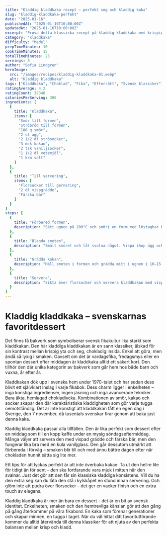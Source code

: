 ```yaml
---
title: "Kladdig kladdkaka recept – perfekt seg och kladdig kaka"
slug: "kladdig-kladdkaka-perfekt"
date: "2025-01-16"
publishedAt: "2025-01-16T10:00:00Z"
updatedAt: "2025-01-16T10:00:00Z"
excerpt: "Prova detta klassiska recept på kladdig kladdkaka med krispig yta och mjuk, seg insida. En svensk favorit som alltid imponerar – enkel, snabb och oemotståndligt god."
category: "Kladdkaka"
difficulty: "Medel"
prepTimeMinutes: 10
cookTimeMinutes: 15
totalTimeMinutes: 25
servings: 8
author: "Sofia Lindgren"
heroImage:
  src: "/images/recipes/kladdig-kladdkaka-01.webp"
  alt: "Kladdig kladdkaka"
tags: ["Kladdkaka", "Choklad", "Fika", "Efterrätt", "Svensk klassiker"]
ratingAverage: 4.2
ratingCount: 32348
caloriesPerServing: 390
ingredients: [
  {
    title: "Kladdkaka",
    items: [
      "Smör till formen",
      "Ströbröd till formen",
      "100 g smör",
      "2 st ägg",
      "2 1/2 dl strösocker",
      "3 msk kakao",
      "2 tsk vaniljsocker",
      "1 1/2 dl vetemjöl",
      "1 krm salt"
    ]
  },
  {
    title: "Till servering",
    items: [
      "Florsocker till garnering",
      "2 dl vispgrädde",
      "Färska bär"
    ]
  }
]
steps: [
  {
    title: "Förbered formen",
    description: "Sätt ugnen på 200°C och smörj en form med löstagbar kant, cirka 24 cm i diameter. Bröa med ströbröd eller använd bakplåtspapper."
  },
  {
    title: "Blanda smeten",
    description: "Smält smöret och låt svalna något. Vispa ihop ägg och socker för hand. Blanda kakao, vaniljsocker, vetemjöl och salt och rör ner i äggblandningen. Tillsätt smöret och blanda till en jämn smet."
  },
  {
    title: "Grädda kakan",
    description: "Häll smeten i formen och grädda mitt i ugnen i 10–15 minuter beroende på hur kladdig du vill ha den. Låt svalna."
  },
  {
    title: "Servera",
    description: "Sikta över florsocker och servera kladdkakan med vispad grädde och färska bär."
  }
]
---
```


# Kladdig kladdkaka – svenskarnas favoritdessert

Det finns få bakverk som symboliserar svensk fikakultur lika starkt som kladdkakan. Den här kladdiga kladdkakan är en sann klassiker, älskad för sin kontrast mellan krispig yta och seg, chokladig insida. Enkel att göra, men ändå så lyxig i smaken. Oavsett om det är vardagsfika, fredagsmys eller en spontan dessert efter middagen är kladdkaka alltid ett säkert kort. Den tillhör den där unika kategorin av bakverk som går hem hos både barn och vuxna, år efter år.

Kladdkakan dök upp i svenska hem under 1970-talet och har sedan dess blivit ett självklart inslag i varje fikabok. Dess charm ligger i enkelheten – inga konstiga ingredienser, ingen jäsning och inga avancerade tekniker. Bara äkta, hemlagad chokladlycka. Kombinationen av smör, kakao och socker skapar den där karaktäristiska kladdigheten som gör varje tugga oemotståndlig. Det är inte konstigt att kladdkakan fått en egen dag i Sverige, den 7 november, då tusentals svenskar firar genom att baka just denna kaka.

Kladdig kladdkaka passar alla tillfällen. Den är lika perfekt som dessert efter en middag som till en kopp kaffe under en mysig söndagseftermiddag. Många väljer att servera den med vispad grädde och färska bär, men den fungerar lika bra med en kula vaniljglass. Den går dessutom utmärkt att förbereda i förväg – smaken blir till och med ännu bättre dagen efter när chokladen hunnit sätta sig lite mer.

Ett tips för att lyckas perfekt är att inte överbaka kakan. Ta ut den hellre lite för tidigt än för sent – den ska fortfarande vara mjuk i mitten när den svalnar. Just det gör att den får sin klassiska kladdiga konsistens. Vill du ha den extra seg kan du låta den stå i kylskåpet en stund innan servering. Och glöm inte att pudra över florsocker – det ger en vacker finish och en extra touch av elegans.

Kladdig kladdkaka är mer än bara en dessert – det är en bit av svensk identitet. Enkelheten, smaken och den hemtrevliga känslan gör att den gång på gång återkommer på våra fikabord. En kaka som förenar generationer och skapar minnen, en tugga i taget. När du väl hittat ditt favoritutförande kommer du alltid återvända till denna klassiker för att njuta av den perfekta balansen mellan krisp och kladd.
